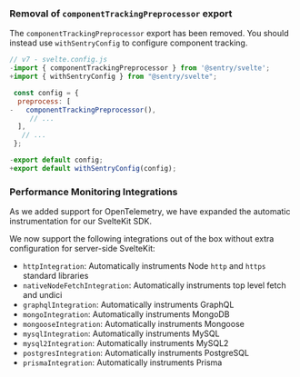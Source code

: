 ### Removal of `componentTrackingPreprocessor` export

The `componentTrackingPreprocessor` export has been removed. You should instead use `withSentryConfig` to configure component tracking.

```JavaScript {filename:svelte.config.js} diff
// v7 - svelte.config.js
-import { componentTrackingPreprocessor } from '@sentry/svelte';
+import { withSentryConfig } from "@sentry/svelte";

 const config = {
  preprocess: [
-   componentTrackingPreprocessor(),
     // ...
  ],
   // ...
 };

-export default config;
+export default withSentryConfig(config);
```

### Performance Monitoring Integrations

As we added support for OpenTelemetry, we have expanded the automatic instrumentation for our SvelteKit SDK.

We now support the following integrations out of the box without extra configuration for server-side SvelteKit:

- `httpIntegration`: Automatically instruments Node `http` and `https` standard libraries
- `nativeNodeFetchIntegration`: Automatically instruments top level fetch and undici
- `graphqlIntegration`: Automatically instruments GraphQL
- `mongoIntegration`: Automatically instruments MongoDB
- `mongooseIntegration`: Automatically instruments Mongoose
- `mysqlIntegration`: Automatically instruments MySQL
- `mysql2Integration`: Automatically instruments MySQL2
- `postgresIntegration`: Automatically instruments PostgreSQL
- `prismaIntegration`: Automatically instruments Prisma

<Include name="migration/javascript-v8/node-other-changes" />

<Include name="migration/javascript-v8/server-other-changes" />

<Include name="migration/javascript-v8/browser-other-changes" />

<Include name="migration/javascript-v8/general-other-changes" />
